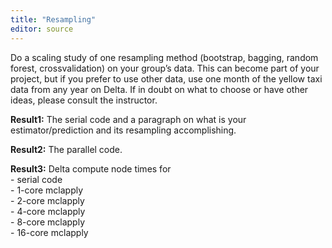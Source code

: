 ```yaml
---
title: "Resampling"
editor: source
---
```


Do a scaling study of one resampling method (bootstrap, bagging, random forest, crossvalidation) on your group's data. This can become part of your project, but if you prefer to use other data, use one month of the yellow taxi data from any year on Delta. If in doubt on what to choose or have other ideas, please consult the instructor.

**Result1:** The serial code and a paragraph on what is your estimator/prediction and its resampling accomplishing.

**Result2:** The parallel code.

**Result3:** Delta compute node times for  
- serial code  
- 1-core mclapply  
- 2-core mclapply  
- 4-core mclapply  
- 8-core mclapply  
- 16-core mclapply  
